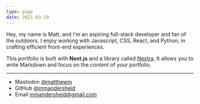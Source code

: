 ```yaml
---
type: page
date: 2021-03-19
---
```


Hey, my name is Matt, and I'm an aspiring full-stack developer and fan of the outdoors. I enjoy working with Javascript, CSS, React, and Python, in crafting efficient front-end experiences.

This portfolio is built with **Next.js** and a library called [Nextra](https://nextra.vercel.app/). It allows you to write Markdown and focus on the _content_ of your portfolio.

---

- Mastodon [@matthewm](https://mastodon.social/@matthewm)
- GitHub [@mmandersheid](https://github.com/mmandersheid)
- Email mmandersheid@gmail.com
